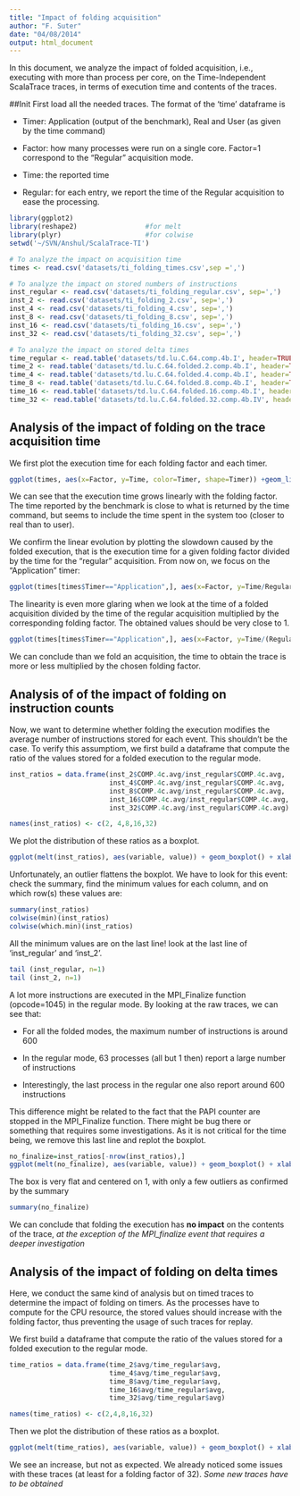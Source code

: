```yaml
---
title: "Impact of folding acquisition"
author: "F. Suter"
date: "04/08/2014"
output: html_document
---
```


In this document, we analyze the impact of folded acquisition, i.e., executing with more than process per core, on the Time-Independent ScalaTrace traces, in terms of execution time and contents of the traces.

##Init
First load all the needed traces. The format of the 'time' dataframe is

  * Timer: Application (output of the benchmark), Real and User (as given by the time command)
  
  * Factor: how many processes were run on a single core. Factor=1 correspond to the "Regular" acquisition mode.
  
  * Time: the reported time
  
  * Regular: for each entry, we report the time of the Regular acquisition to ease the processing.
  
```r
library(ggplot2)
library(reshape2)                 #for melt
library(plyr)                     #for colwise
setwd('~/SVN/Anshul/ScalaTrace-TI')

# To analyze the impact on acquisition time
times <- read.csv('datasets/ti_folding_times.csv',sep =',')

# To analyze the impact on stored numbers of instructions 
inst_regular <- read.csv('datasets/ti_folding_regular.csv', sep=',')
inst_2 <- read.csv('datasets/ti_folding_2.csv', sep=',')
inst_4 <- read.csv('datasets/ti_folding_4.csv', sep=',')
inst_8 <- read.csv('datasets/ti_folding_8.csv', sep=',')
inst_16 <- read.csv('datasets/ti_folding_16.csv', sep=',')
inst_32 <- read.csv('datasets/ti_folding_32.csv', sep=',')

# To analyze the impact on stored delta times
time_regular <- read.table('datasets/td.lu.C.64.comp.4b.I', header=TRUE)
time_2 <- read.table('datasets/td.lu.C.64.folded.2.comp.4b.I', header=TRUE)
time_4 <- read.table('datasets/td.lu.C.64.folded.4.comp.4b.I', header=TRUE)
time_8 <- read.table('datasets/td.lu.C.64.folded.8.comp.4b.I', header=TRUE)
time_16 <- read.table('datasets/td.lu.C.64.folded.16.comp.4b.I', header=TRUE)
time_32 <- read.table('datasets/td.lu.C.64.folded.32.comp.4b.IV', header=TRUE)
```

## Analysis of the impact of folding on the trace acquisition time

We first plot the execution time for each folding factor and each timer.

```r
ggplot(times, aes(x=Factor, y=Time, color=Timer, shape=Timer)) +geom_line() + geom_point(size=3) + ylab("Execution Time (in seconds)") + xlab("Folding Factor") + scale_x_discrete(breaks=times$Factor)
```

We can see that the execution time grows linearly with the folding factor. The time reported by the benchmark is close to what is returned by the time command, but seems to include the time spent in the system too (closer to real than to user).

We confirm the linear evolution by plotting the slowdown caused by the folded execution, that is the execution time for a given folding factor divided by the time for the "regular" acquisition. From now on, we focus on the "Application" timer:

```r
ggplot(times[times$Timer=="Application",], aes(x=Factor, y=Time/Regular, color=Timer, shape=Timer)) +geom_line() + geom_point(size=3) + ylab("Slowdown") + xlab("Folding Factor") + scale_x_discrete(breaks=times$Factor) + scale_y_continuous(breaks=times$Factor, labels=times$Factor, limits=c(1,32))
```

The linearity is even more glaring when we look at the time of a folded acquisition divided by the time of the regular acquisition multiplied by the corresponding folding factor. The obtained values should be very close to 1.

```r
ggplot(times[times$Timer=="Application",], aes(x=Factor, y=Time/(Regular*Factor), color=Timer, shape=Timer)) +geom_line() + geom_point(size=3) + ylab("Ratio") + xlab("Folding Factor") + scale_x_discrete(breaks=times$Factor) + geom_hline(yintercept=1) +ylim(0.90, 1.10)
```

We can conclude than we fold an acquisition, the time to obtain the trace is more or less multiplied by the chosen folding factor. 

## Analysis of of the impact of folding on instruction counts

Now, we want to determine whether folding the execution modifies the average number of instructions stored for each event. This shouldn't be the case. To verify this assumptiom, we first build a dataframe that compute the ratio of the values stored for a folded execution to the regular mode. 

```r
inst_ratios = data.frame(inst_2$COMP.4c.avg/inst_regular$COMP.4c.avg, 
                         inst_4$COMP.4c.avg/inst_regular$COMP.4c.avg,
                         inst_8$COMP.4c.avg/inst_regular$COMP.4c.avg, 
                         inst_16$COMP.4c.avg/inst_regular$COMP.4c.avg, 
                         inst_32$COMP.4c.avg/inst_regular$COMP.4c.avg)

names(inst_ratios) <- c(2, 4,8,16,32)
```

We plot the distribution of these ratios as a boxplot.
```r
ggplot(melt(inst_ratios), aes(variable, value)) + geom_boxplot() + xlab("Folding factor") + ylab("(Folded/Regular) Instruction Ratio")
```

Unfortunately, an outlier flattens the boxplot. We have to look for this event: check the summary, find the minimum values for each column, and on which row(s) these values are:

```r
summary(inst_ratios)
colwise(min)(inst_ratios)
colwise(which.min)(inst_ratios)
```

All the minimum values are on the last line! look at the last line of 'inst_regular' and 'inst_2'.

```r
tail (inst_regular, n=1)
tail (inst_2, n=1)
```

A lot more instructions are executed in the MPI_Finalize function (opcode=1045) in the regular mode. By looking at the raw traces, we can see that:

  * For all the folded modes, the maximum number of instructions is around 600
  
  * In the regular mode, 63 processes (all but 1 then) report a large number of instructions
  
  * Interestingly, the last process in the regular one also report around 600 instructions
  
This difference might be related to the fact that the PAPI counter are stopped in the MPI_Finalize function. There might be bug there or something that requires some investigations. As it is not critical for the time being, we remove this last line and replot the boxplot.

```r
no_finalize=inst_ratios[-nrow(inst_ratios),]
ggplot(melt(no_finalize), aes(variable, value)) + geom_boxplot() + xlab("Folding factor") + ylab("(Folded/Regular) Instruction Ratio")
```

The box is very flat and centered on 1, with only a few outliers as confirmed by the summary

```r
summary(no_finalize)
```

We can conclude that folding the execution has **no impact** on the contents of the trace, *at the exception of the MPI_finalize event that requires a deeper investigation*

## Analysis of the impact of folding on delta times

Here, we conduct the same kind of analysis but on timed traces to determine the impact of folding on timers. As the processes have to compute for the CPU resource, the stored values should increase with the folding factor, thus preventing the usage of such traces for replay.

We first build a dataframe that compute the ratio of the values stored for a folded execution to the regular mode. 

```r
time_ratios = data.frame(time_2$avg/time_regular$avg, 
                         time_4$avg/time_regular$avg,                 
                         time_8$avg/time_regular$avg, 
                         time_16$avg/time_regular$avg, 
                         time_32$avg/time_regular$avg)

names(time_ratios) <- c(2,4,8,16,32)
```

Then we plot the distribution of these ratios as a boxplot.

```r
ggplot(melt(time_ratios), aes(variable, value)) + geom_boxplot() + xlab("Folding factor") + ylab("(Folded/Regular) Time Ratio")
```

We see an increase, but not as expected. We already noticed some issues with these traces (at least for a folding factor of 32). *Some new traces have to be obtained*


